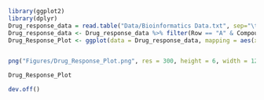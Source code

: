 ```r
library(ggplot2)
library(dplyr)
Drug_response_data = read.table("Data/Bioinformatics Data.txt", sep="\t", header=TRUE)
Drug_response_data <- Drug_response_data %>% filter(Row == "A" & Compound %in% c("Mock", "Piplartine"))
Drug_Response_Plot <- ggplot(data = Drug_response_data, mapping = aes(x = Timepoint, y = Nuclei_IntNucGFP_Mean_Mean_per_Well, by = Compound, color = Compound)) + geom_point() + geom_smooth(method = lm)


png("Figures/Drug_Response_Plot.png", res = 300, height = 6, width = 12, units = "in")

Drug_Response_Plot

dev.off()
```
